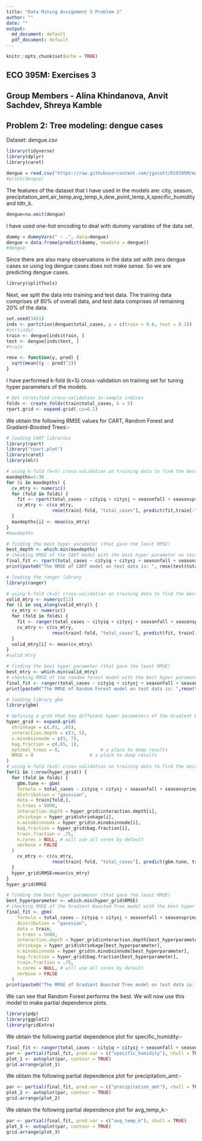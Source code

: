 ---
title: "Data Mining Assignment 3 Problem 2"
author: ""
date: ""
output:
  md_document: default
  pdf_document: default
---
```{r setup, include=FALSE}
knitr::opts_chunk$set(echo = TRUE)
```
## ECO 395M: Exercises 3  
## Group Members - Alina Khindanova, Anvit Sachdev, Shreya Kamble  
## Problem 2: Tree modeling: dengue cases  
Dataset: dengue.csv   
```{r 2.loading libraries, echo=FALSE, message=FALSE, warning=FALSE}
library(tidyverse)
library(dplyr)
library(caret)
```
```{r 2.reading data, echo=FALSE, message=FALSE, warning=FALSE}
dengue = read.csv("https://raw.githubusercontent.com/jgscott/ECO395M/master/data/dengue.csv")
#print(dengue)
```
The features of the dataset that I have used in the models are: city, season, precipitation_amt,air_temp,avg_temp_k,dew_point_temp_k,specific_humidity and tdtr_k.  
```{r 2.removing null value observations from the dataset, echo=FALSE, message=FALSE, warning=FALSE}
dengue=na.omit(dengue)
```
I have used one-hot encoding to deal with dummy variables of the data set.  
```{r 2.one-hot encoding of the dummy variables, echo=FALSE, message=FALSE, warning=FALSE}
dummy = dummyVars(" ~ .", data=dengue)
dengue = data.frame(predict(dummy, newdata = dengue))
#dengue
```
Since there are also many observations in the data set with zero dengue cases so using log dengue cases does not make sense. So we are predicting dengue cases.  
```{r 2.loading library splitTools, echo=FALSE, message=FALSE, warning=FALSE}
library(splitTools)
```
Next, we split the data into training and test data. The training data comprises of 80% of overall data, and test data comprises of remaining 20% of the data.  
```{r 2.dividing the dataset into training and test set, echo=FALSE, message=FALSE, warning=FALSE}
set.seed(3451)
inds <- partition(dengue$total_cases, p = c(train = 0.8, test = 0.2))
#str(inds)
train <- dengue[inds$train, ]
test <- dengue[inds$test, ]
#train
```
```{r 2.defining the function that calculates root mean squared error, echo=FALSE, message=FALSE, warning=FALSE}
rmse <- function(y, pred) {
  sqrt(mean((y - pred)^2))
}
```
I have performed k-fold (k=5) cross-validation on training set for tuning hyper parameters of the models.  
```{r 2.creating folds for cross-validation of training set, echo=FALSE, message=FALSE, warning=FALSE}
# Get stratified cross-validation in-sample indices
folds <- create_folds(train$total_cases, k = 5)
rpart.grid <- expand.grid(.cp=0.2)
```
We obtain the following RMSE values for CART, Random Forest and Gradient-Boosted Trees:-  
```{r 2.CART 1, echo=FALSE, message=FALSE, warning=FALSE}
# loading CART libraries
library(rpart)
library("rpart.plot")
library(caret)
library(mlr)
```
```{r 2.CART 2, echo=FALSE, message=FALSE, warning=FALSE}
# using k-fold (k=5) cross-validation on training data to find the best maxdepth of CART.
maxdepths=1:30
for (i in maxdepths) {
  cv_mtry <- numeric()
  for (fold in folds) {
    fit <- rpart(total_cases ~ cityiq + citysj + seasonfall + seasonspring + seasonsummer + seasonwinter + precipitation_amt+air_temp_k+avg_temp_k+dew_point_temp_k+specific_humidity+tdtr_k,method="anova", data = train[fold, ], maxdepth=i)
    cv_mtry <- c(cv_mtry, 
                 rmse(train[-fold, "total_cases"], predict(fit,train[-fold,])))
  }
  maxdepths[i] <- mean(cv_mtry)
}
#maxdepths
```
```{r 2.CART 3, echo=FALSE, message=FALSE, warning=FALSE}
# finding the best hyper parameter (that gave the least RMSE)
best_depth <- which.min(maxdepths)
# checking RMSE of the CART model with the best hyper parameter on test data
final_fit <- rpart(total_cases ~ cityiq + citysj + seasonfall + seasonspring + seasonsummer + seasonwinter + precipitation_amt+air_temp_k+avg_temp_k+dew_point_temp_k+specific_humidity+tdtr_k, data = train, method="anova",maxdepth=best_depth)
print(paste0("The RMSE of CART model on test data is: ", rmse(test$total_cases, predict(final_fit, test))))
```
```{r 2.Random Forest 1, echo=FALSE, message=FALSE, warning=FALSE}
# loading the ranger library
library(ranger)
```
```{r 2.Random Forest 2, echo=FALSE, message=FALSE, warning=FALSE}
# using k-fold (k=5) cross-validation on training data to find the best mtry (the number of variables to randomly sample as candidates at each split) of Random Forest.
valid_mtry <- numeric(12)
for (i in seq_along(valid_mtry)) {
  cv_mtry <- numeric()
  for (fold in folds) {
    fit <- ranger(total_cases ~ cityiq + citysj + seasonfall + seasonspring + seasonsummer + seasonwinter + precipitation_amt+air_temp_k+avg_temp_k+dew_point_temp_k+specific_humidity+tdtr_k, data = train[fold, ], mtry = i)
    cv_mtry <- c(cv_mtry, 
                 rmse(train[-fold, "total_cases"], predict(fit, train[-fold, ])$predictions))
  }
  valid_mtry[i] <- mean(cv_mtry)
}
#valid_mtry
```
```{r 2.Random Forest 3, echo=FALSE, message=FALSE, warning=FALSE}
# finding the best hyper parameter (that gave the least RMSE)
best_mtry <- which.min(valid_mtry)
# checking RMSE of the random forest model with the best hyper parameter on test data
final_fit <- ranger(total_cases ~ cityiq + citysj + seasonfall + seasonspring + seasonsummer + seasonwinter + precipitation_amt+air_temp_k+avg_temp_k+dew_point_temp_k+specific_humidity+tdtr_k, data = train, mtry = best_mtry)
print(paste0("The RMSE of Random Forest model on test data is: ",rmse(test$total_cases, predict(final_fit, test)$predictions)))
```
```{r 2.Gradient Boosted Trees 1, echo=FALSE, message=FALSE, warning=FALSE}
# loading library gbm
library(gbm)
```
```{r 2.Gradient Boosted Trees 2, echo=FALSE, message=FALSE, warning=FALSE}
# defining a grid that has different hyper parameters of the Gradient Boosted Tree
hyper_grid <- expand.grid(
  shrinkage = c(.01, .05),
  interaction.depth = c(3, 5),
  n.minobsinnode = c(5, 7),
  bag.fraction = c(.65, 1), 
  optimal_trees = 0,               # a place to dump results
  RMSE = 0                     # a place to dump results
)
# using k-fold (k=5) cross-validation on training data to find the best hyper parameters of the Gradient Boosted Tree
for(i in 1:nrow(hyper_grid)) {
  for (fold in folds) {
    gbm.tune <- gbm(
    formula = total_cases ~ cityiq + citysj + seasonfall + seasonspring + seasonsummer + seasonwinter + precipitation_amt+air_temp_k+avg_temp_k+dew_point_temp_k+specific_humidity+tdtr_k,
    distribution = "gaussian",
    data = train[fold,],
    n.trees = 5000,
    interaction.depth = hyper_grid$interaction.depth[i],
    shrinkage = hyper_grid$shrinkage[i],
    n.minobsinnode = hyper_grid$n.minobsinnode[i],
    bag.fraction = hyper_grid$bag.fraction[i],
    train.fraction = .75,
    n.cores = NULL, # will use all cores by default
    verbose = FALSE
  )
    cv_mtry <- c(cv_mtry, 
                 rmse(train[-fold, "total_cases"], predict(gbm.tune, train[-fold, ])))
  }
  hyper_grid$RMSE=mean(cv_mtry)
}
hyper_grid$RMSE
```
```{r 2.Gradient Boosted Trees 3, echo=FALSE, message=FALSE, warning=FALSE}
# finding the best hyper parameter (that gave the least RMSE)
best_hyperparameter <- which.min(hyper_grid$RMSE)
# checking RMSE of the Gradient Boosted Tree model with the best hyper parameter on test data
final_fit <- gbm(
    formula = total_cases ~ cityiq + citysj + seasonfall + seasonspring + seasonsummer + seasonwinter + precipitation_amt+air_temp_k+avg_temp_k+dew_point_temp_k+specific_humidity+tdtr_k,
    distribution = "gaussian",
    data = train,
    n.trees = 5000,
    interaction.depth = hyper_grid$interaction.depth[best_hyperparameter],
    shrinkage = hyper_grid$shrinkage[best_hyperparameter],
    n.minobsinnode = hyper_grid$n.minobsinnode[best_hyperparameter],
    bag.fraction = hyper_grid$bag.fraction[best_hyperparameter],
    train.fraction = .75,
    n.cores = NULL, # will use all cores by default
    verbose = FALSE
  )
print(paste0("The RMSE of Gradient Boosted Tree model on test data is: ",rmse(test$total_cases, predict(final_fit, test))))
```
We can see that Random Forest performs the best. We will now use this model to make partial dependence plots.  
```{r 2.loading libraries for partial dependence plots, echo=FALSE, message=FALSE, warning=FALSE}
library(pdp)
library(ggplot2)
library(gridExtra)
```
We obtain the following partial dependence plot for specific_humidity:-    
```{r 2.partial dependence plot for specific_humidity, echo=FALSE, message=FALSE, warning=FALSE} 
final_fit <- ranger(total_cases ~ cityiq + citysj + seasonfall + seasonspring + seasonsummer + seasonwinter + precipitation_amt+air_temp_k+avg_temp_k+dew_point_temp_k+specific_humidity+tdtr_k, data = train, mtry = best_mtry)
par <- partial(final_fit, pred.var = c("specific_humidity"), chull = TRUE)
plot_1 <- autoplot(par, contour = TRUE)
grid.arrange(plot_1)
```
We obtain the following partial dependence plot for precipitation_amt:-  
```{r 2.partial dependence plot for precipitation_amt, echo=FALSE, message=FALSE, warning=FALSE}
par <- partial(final_fit, pred.var = c("precipitation_amt"), chull = TRUE)
plot_2 <- autoplot(par, contour = TRUE)
grid.arrange(plot_2)
```
We obtain the following partial dependence plot for avg_temp_k:-  
```{r 2.partial dependence plot for avg_temp_k, echo=FALSE, message=FALSE, warning=FALSE}
par <- partial(final_fit, pred.var = c("avg_temp_k"), chull = TRUE)
plot_3 <- autoplot(par, contour = TRUE)
grid.arrange(plot_3)
```


